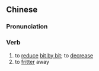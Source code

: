==Chinese==
{{zh-forms|s=消损}}

===Pronunciation===
{{zh-pron
|m=xiāosǔn
|c=siu1 syun2
|mn=qz,xm,zz:siau-sún
|cat=v
}}

===Verb===
{{zh-verb}}

# to [[reduce]] [[bit by bit]]; to [[decrease]]
# to [[fritter]] away